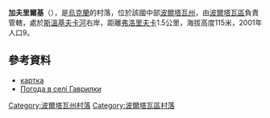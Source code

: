 {{coord|49|42|14|N|34|51|31|E|scale:100000_region:UA|display=title}}

'''加夫里爾基'''（{{lang-uk|Гаврилки}}），是[[烏克蘭|烏克蘭]]的村落，位於該國中部[[波爾塔瓦州|波爾塔瓦州]]，由[[波爾塔瓦區|波爾塔瓦區]]負責管轄，處於[[斯溫基夫卡河|斯溫基夫卡河]]右岸，距離[[弗洛里夫卡|弗洛里夫卡]]1.5公里，海拔高度115米，2001年人口9。

==參考資料==
* [http://gska2.rada.gov.ua/pls/z7502/A005?rdat1=20.11.2007&rf7571=26440 картка]{{dead link|date=2017年11月 |bot=InternetArchiveBot |fix-attempted=yes }}
* [http://weather.in.ua/ua/poltavskaja/4735 Погода в селі Гаврилки]{{Wayback|url=http://weather.in.ua/ua/poltavskaja/4735 |date=20160305074832 }}

{{DEFAULTSORT:Гаврилки}}
[[Category:波爾塔瓦州村落|Category:波爾塔瓦州村落]]
[[Category:波爾塔瓦區村落|Category:波爾塔瓦區村落]]


{{Poltava-geo-stub}}